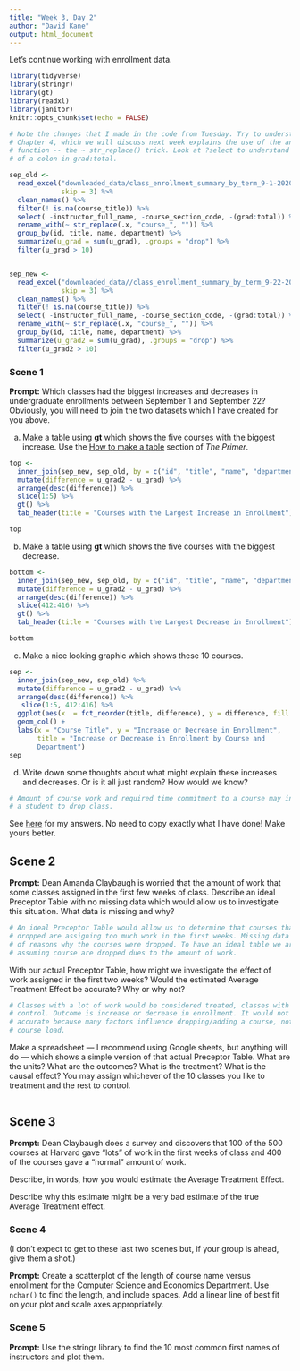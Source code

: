 ```yaml
---
title: "Week 3, Day 2"
author: "David Kane"
output: html_document
---
```


Let's continue working with enrollment data.


```r
library(tidyverse)
library(stringr)
library(gt)
library(readxl)
library(janitor)
knitr::opts_chunk$set(echo = FALSE)

# Note the changes that I made in the code from Tuesday. Try to understand them.
# Chapter 4, which we will discuss next week explains the use of the anonymous
# function -- the ~ str_replace() trick. Look at ?select to understand the use
# of a colon in grad:total.

sep_old <- 
  read_excel("downloaded_data/class_enrollment_summary_by_term_9-1-2020.xlsx", 
             skip = 3) %>% 
  clean_names() %>% 
  filter(! is.na(course_title)) %>% 
  select( -instructor_full_name, -course_section_code, -(grad:total)) %>%
  rename_with(~ str_replace(.x, "course_", "")) %>% 
  group_by(id, title, name, department) %>% 
  summarize(u_grad = sum(u_grad), .groups = "drop") %>% 
  filter(u_grad > 10)


sep_new <- 
  read_excel("downloaded_data//class_enrollment_summary_by_term_9-22-2020.xlsx", 
             skip = 3) %>% 
  clean_names() %>% 
  filter(! is.na(course_title)) %>% 
  select( -instructor_full_name, -course_section_code, -(grad:total)) %>%
  rename_with(~ str_replace(.x, "course_", "")) %>% 
  group_by(id, title, name, department) %>% 
  summarize(u_grad2 = sum(u_grad), .groups = "drop") %>% 
  filter(u_grad2 > 10)
```

### Scene 1

**Prompt:** Which classes had the biggest increases and decreases in undergraduate enrollments between September 1 and September 22? Obviously, you will need to join the two datasets which I have created for you above.

a) Make a table using **gt** which shows the five courses with the biggest increase. Use the [How to make a table](https://davidkane9.github.io/PPBDS/tools.html#how-to-make-a-table) section of *The Primer*.
```r
top <-
  inner_join(sep_new, sep_old, by = c("id", "title", "name", "department")) %>%
  mutate(difference = u_grad2 - u_grad) %>%
  arrange(desc(difference)) %>%
  slice(1:5) %>%
  gt() %>%
  tab_header(title = "Courses with the Largest Increase in Enrollment")

top

```


b) Make a table using **gt** which shows the five courses with the biggest decrease.

```r
bottom <-
  inner_join(sep_new, sep_old, by = c("id", "title", "name", "department")) %>%
  mutate(difference = u_grad2 - u_grad) %>%
  arrange(desc(difference)) %>%
  slice(412:416) %>%
  gt() %>%
  tab_header(title = "Courses with the Largest Decrease in Enrollment")

bottom


```


c) Make a nice looking graphic which shows these 10 courses.
```r
sep <-
  inner_join(sep_new, sep_old) %>%
  mutate(difference = u_grad2 - u_grad) %>%
  arrange(desc(difference)) %>%
   slice(1:5, 412:416) %>%
  ggplot(aes(x  = fct_reorder(title, difference), y = difference, fill = department)) +
  geom_col() +
  labs(x = "Course Title", y = "Increase or Decrease in Enrollment",
       title = "Increase or Decrease in Enrollment by Course and
       Department")
sep


```

d) Write down some thoughts about what might explain these increases and decreases. Or is it all just random? How would we know?
```r
# Amount of course work and required time commitment to a course may influence
# a student to drop class.  
```

See [here](https://rpubs.com/dkane/week-3) for my answers. No need to copy exactly what I have done! Make yours better.



## Scene 2

**Prompt:** Dean Amanda Claybaugh is worried that the amount of work that some classes assigned in the first few weeks of class. Describe an ideal Preceptor Table with no missing data which would allow us to investigate this situation. What data is missing and why? 

```r
# An ideal Preceptor Table would allow us to determine that courses that are 
# dropped are assigning too much work in the first weeks. Missing data consists
# of reasons why the courses were dropped. To have an ideal table we are 
# assuming course are dropped dues to the amount of work. 
```


With our actual Preceptor Table, how might we investigate the effect of work assigned in the first two weeks? Would the estimated Average Treatment Effect be accurate? Why or why not?
```r
# Classes with a lot of work would be considered treated, classes with les are
# control. Outcome is increase or decrease in enrollment. It would not be 
# accurate because many factors influence dropping/adding a course, not just 
# course load. 
```


Make a spreadsheet --- I recommend using Google sheets, but anything will do --- which shows a simple version of that actual Preceptor Table. What are the units? What are the outcomes? What is the treatment? What is the causal effect? You may assign whichever of the 10 classes you like to treatment and the rest to control.
```r
```


## Scene 3

**Prompt:** Dean Claybaugh does a survey and discovers that 100 of the 500 courses at Harvard gave "lots" of work in the first weeks of class and 400 of the courses gave a "normal" amount of work.

Describe, in words, how you would estimate the Average Treatment Effect. 

Describe why this estimate might be a very bad estimate of the true Average Treatment effect.

### Scene 4

(I don't expect to get to these last two scenes but, if your group is ahead, give them a shot.)

**Prompt:** Create a scatterplot of the length of course name versus enrollment for the Computer Science and Economics Department. Use `nchar()` to find the length, and include spaces. Add a linear line of best fit on your plot and scale axes appropriately.


### Scene 5

**Prompt:** Use the stringr library to find the 10 most common first names of instructors and plot them. 


